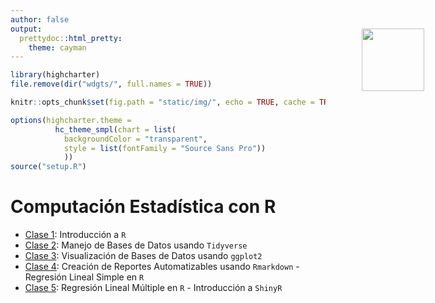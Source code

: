 ```yaml
---
author: false
output:
  prettydoc::html_pretty:
    theme: cayman
---
```


<!-- README.md is generated from README.Rmd. Please edit that file -->

```r
library(highcharter)
file.remove(dir("wdgts/", full.names = TRUE))

knitr::opts_chunk$set(fig.path = "static/img/", echo = TRUE, cache = TRUE, message = FALSE)

options(highcharter.theme =
          hc_theme_smpl(chart = list(
            backgroundColor = "transparent",
            style = list(fontFamily = "Source Sans Pro"))
            ))
source("setup.R")

```

# Computación Estadística con R

<img src="logouccolor.jpg" style="position:absolute;top:100px;right:70px;" width="100" />

- [Clase 1](Clase-1.html): Introducción a `R`
- [Clase 2](Clase-2.html): Manejo de Bases de Datos usando `Tidyverse`
- [Clase 3](Clase-3.html): Visualización de Bases de Datos usando `ggplot2`
- [Clase 4](Clase-4.html): Creación de Reportes Automatizables usando `Rmarkdown` - Regresión Lineal Simple en `R`
- [Clase 5](Clase-5.html): Regresión Lineal Múltiple en `R` - Introducción a `ShinyR`
